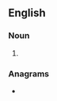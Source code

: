 ==English==

===Noun===
{{head|en|noun form}}

# {{plural of|en|prig}}

===Anagrams===
* {{anagrams|en|a=giprs|PIRGs|grips|sprig}}